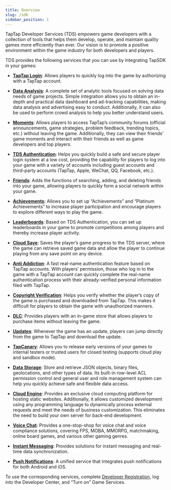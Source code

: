 ---
title: Overview
slug: /sdk
sidebar_position: 1
---


TapTap Developer Services (TDS) empowers game developers with a collection of tools that helps them develop, operate, and maintain quality games more efficiently than ever. Our vision is to promote a positive environment within the game industry for both developers and players.

TDS provides the following services that you can use by integrating TapSDK in your games:

- **[TapTap Login](/sdk/taptap-login/features/)**: Allows players to quickly log into the game by authorizing with a TapTap account.

- **[Data Analysis](/sdk/tapdb/features/)**: A complete set of analytic tools focused on solving data needs of game projects. Simple integration allows you to obtain an in-depth and practical data dashboard and ad-tracking capabilities, making data analysis and advertising easy to conduct. Additionally, it can also be used to perform crowd analysis to help you better understand users.

- **[Moments](/sdk/embedded-moments/features/)**: Allows players to access TapTap’s community forums (official announcements, game strategies, problem feedback, trending topics, etc.) without leaving the game. Additionally, they can view their friends’ game moments and interact with their friends as well as game developers and top players.

- **[TDS Authentication](/sdk/authentication/features/)**: Helps you quickly build a safe and secure player login system at a low cost, providing the capability for players to log into your game with a variety of accounts including guest accounts and third-party accounts (TapTap, Apple, <Conditional region="cn">WeChat, QQ, </Conditional><Conditional region="global">Facebook, </Conditional>etc.).

- **[Friends](/sdk/friends/features/)**: Adds the functions of searching, adding, and deleting friends into your game, allowing players to quickly form a social network within your game.

<Conditional region="cn">

- **[Achievements](/sdk/achievement/features/)**: Allows you to set up “Achievements” and “Platinum Achievements” to increase player participation and encourage players to explore different ways to play the game.

</Conditional>

- **[Leaderboards](/sdk/leaderboard/features/)**: Based on TDS Authentication, you can set up leaderboards in your game to promote competitions among players and thereby increase player activity.

- **[Cloud Save](/sdk/gamesaves/features/)**: Saves the player’s game progress to the TDS server, where the game can retrieve saved game data and allow the player to continue playing from any save point on any device.

<Conditional region="cn">

- **[Anti Addiction](/sdk/anti-addiction/features/)**: A fast real-name authentication feature based on TapTap accounts. With players’ permission, those who log in to the game with a TapTap account can quickly complete the real-name authentication process with their already-verified personal information filed with TapTap.

</Conditional>

- **[Copyright Verification](/sdk/lisence/features/)**: Helps you verify whether the player’s copy of the game is purchased and downloaded from TapTap. This makes it difficult for players to obtain the game with unauthorized manners.

- **[DLC](/sdk/dlc/features/)**: Provides players with an in-game store that allows players to purchase items without leaving the game.

- **[Updates](/sdk/update/guide/)**: Whenever the game has an update, players can jump directly from the game to TapTap and download the update.

<Conditional region="cn">

- **[TapCanary](/sdk/tap-canary/features/)**: Allows you to release early versions of your games to internal testers or trusted users for closed testing (supports cloud play and sandbox mode).

</Conditional>

- **[Data Storage](/sdk/storage/features/)**: Store and retrieve JSON objects, binary files, geolocations, and other types of data. Its built-in row-level ACL permission control and general user and role management system can help you quickly achieve safe and flexible data access.

- **[Cloud Engine](/sdk/engine/overview/)**: Provides an exclusive cloud computing platform for hosting static websites. Additionally, it allows customized development using any programming language to dynamically process external requests and meet the needs of business customization. This eliminates the need to build your own server for back-end development.

- **[Voice Chat](/sdk/rtc/features/)**: Provides a one-stop-shop for voice chat and voice compliance solutions, covering FPS, MOBA, MMORPG, matchmaking, online board games, and various other gaming genres.

- **[Instant Messaging](/sdk/im/features/)**: Provides solutions for instant messaging and real-time data synchronization.

- **[Push Notifications](/sdk/push/features/)**: A unified service that integrates push notifications for both Android and iOS.

To use the corresponding services, complete [Developer Registration](/store/store-register/), log into the Developer Center, and “Turn on” Game Services.
